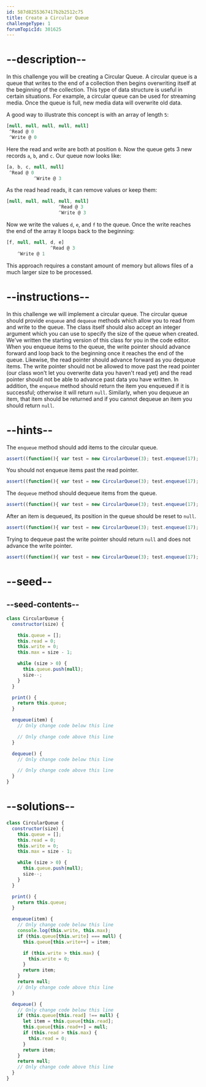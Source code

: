 ```yaml
---
id: 587d8255367417b2b2512c75
title: Create a Circular Queue
challengeType: 1
forumTopicId: 301625
---
```


# --description--

In this challenge you will be creating a Circular Queue. A circular queue is a queue that writes to the end of a collection then begins overwriting itself at the beginning of the collection. This type of data structure is useful in certain situations. For example, a circular queue can be used for streaming media. Once the queue is full, new media data will overwrite old data.

A good way to illustrate this concept is with an array of length `5`:

```js
[null, null, null, null, null]
 ^Read @ 0
 ^Write @ 0
```

Here the read and write are both at position `0`. Now the queue gets 3 new records `a`, `b`, and `c`. Our queue now looks like:

```js
[a, b, c, null, null]
 ^Read @ 0
          ^Write @ 3
```

As the read head reads, it can remove values or keep them:

```js
[null, null, null, null, null]
                   ^Read @ 3
                   ^Write @ 3
```

Now we write the values `d`, `e`, and `f` to the queue. Once the write reaches the end of the array it loops back to the beginning:

```js
[f, null, null, d, e]
                ^Read @ 3
    ^Write @ 1
```

This approach requires a constant amount of memory but allows files of a much larger size to be processed.

# --instructions--

In this challenge we will implement a circular queue. The circular queue should provide `enqueue` and `dequeue` methods which allow you to read from and write to the queue. The class itself should also accept an integer argument which you can use to specify the size of the queue when created. We've written the starting version of this class for you in the code editor. When you enqueue items to the queue, the write pointer should advance forward and loop back to the beginning once it reaches the end of the queue. Likewise, the read pointer should advance forward as you dequeue items. The write pointer should not be allowed to move past the read pointer (our class won't let you overwrite data you haven't read yet) and the read pointer should not be able to advance past data you have written. In addition, the `enqueue` method should return the item you enqueued if it is successful; otherwise it will return `null`. Similarly, when you dequeue an item, that item should be returned and if you cannot dequeue an item you should return `null`.

# --hints--

The `enqueue` method should add items to the circular queue.

```js
assert((function(){ var test = new CircularQueue(3); test.enqueue(17); test.enqueue(32); test.enqueue(591); var print = test.print(); return print[0] === 17 && print[1] === 32 && print[2] === 591; })());
```

You should not enqueue items past the read pointer.

```js
assert((function(){ var test = new CircularQueue(3); test.enqueue(17); test.enqueue(32); test.enqueue(591); test.enqueue(13); test.enqueue(25); test.enqueue(59); var print = test.print(); return print[0] === 17 && print[1] === 32 && print[2] === 591; })());
```

The `dequeue` method should dequeue items from the queue.

```js
assert((function(){ var test = new CircularQueue(3); test.enqueue(17); test.enqueue(32); test.enqueue(591); return test.dequeue() === 17 && test.dequeue() === 32 && test.dequeue() === 591; })());
```

After an item is dequeued, its position in the queue should be reset to `null`.

```js
assert((function(){ var test = new CircularQueue(3); test.enqueue(17); test.enqueue(32); test.enqueue(672); test.dequeue(); test.dequeue(); var print = test.print(); return print[0] === null && print[1] === null && print[2] === 672; })());
```

Trying to dequeue past the write pointer should return `null` and does not advance the write pointer.

```js
assert((function(){ var test = new CircularQueue(3); test.enqueue(17); test.enqueue(32); test.enqueue(591); return test.dequeue() === 17 && test.dequeue() === 32 && test.dequeue() === 591 && test.dequeue() === null && test.dequeue() === null && test.dequeue() === null && test.dequeue() === null && test.enqueue(100) === 100 && test.dequeue() === 100; })());
```

# --seed--

## --seed-contents--

```js
class CircularQueue {
  constructor(size) {

    this.queue = [];
    this.read = 0;
    this.write = 0;
    this.max = size - 1;

    while (size > 0) {
      this.queue.push(null);
      size--;
    }
  }

  print() {
    return this.queue;
  }

  enqueue(item) {
    // Only change code below this line

    // Only change code above this line
  }

  dequeue() {
    // Only change code below this line

    // Only change code above this line
  }
}
```

# --solutions--

```js
class CircularQueue {
  constructor(size) {
    this.queue = [];
    this.read = 0;
    this.write = 0;
    this.max = size - 1;

    while (size > 0) {
      this.queue.push(null);
      size--;
    }
  }

  print() {
    return this.queue;
  }

  enqueue(item) {
    // Only change code below this line
    console.log(this.write, this.max);
    if (this.queue[this.write] === null) {
      this.queue[this.write++] = item;

      if (this.write > this.max) {
        this.write = 0;
      }
      return item;
    }
    return null;
    // Only change code above this line
  }

  dequeue() {
    // Only change code below this line
    if (this.queue[this.read] !== null) {
      let item = this.queue[this.read];
      this.queue[this.read++] = null;
      if (this.read > this.max) {
        this.read = 0;
      }
      return item;
    }
    return null;
    // Only change code above this line
  }
}
```

